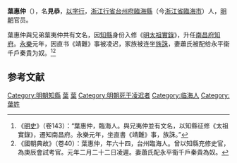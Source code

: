 '''葉惠仲'''（{{bd|1340年||1403年|3月4日|catIdx=}}），名'''見恭'''，[[以字行|以字行]]，[[浙江行省|浙江行省]][[台州府|台州府]][[臨海縣|臨海縣]]（今[[浙江省|浙江省]][[臨海市|臨海市]]）人，[[明朝|明朝]]官员。

葉惠仲與兄弟葉夷仲共有文名，因[[知縣|知縣]]身份入修《[[明太祖實錄|明太祖實錄]]》，升任[[南昌府|南昌府]][[知府|知府]]。[[永乐_(明朝)|永樂]]元年，因直书《靖難》事被凌迟，家族被连坐[[族誅|族誅]]，妻蕭氏被配给永平衞千戶秦貴为奴。<ref>《[[明史|明史]]》（卷143）：“葉惠仲，臨海人。與兄夷仲並有文名，以知縣征修《太祖實錄》，遷知南昌府。永樂元年，坐直書《靖難》事，族誅。”</ref><ref>《國朝典故》（卷40）：葉惠仲，年六十四，台州臨海人。曾以知縣充修史官，為庚辰會試考官。元年二月二十二日凌遲。妻蕭氏配永平衞千戶秦貴為奴。</ref>

==参考文献==
{{wikisource|明史/卷143}}
{{Reflist}}

{{明朝官员小作品}}
{{DEFAULTSORT:Y}}
[[Category:明朝知縣|Category:明朝知縣]]
[[Category:明朝南昌府知府|葉]]
[[Category:靖難之役人物|葉]]
[[Category:明朝死于凌迟者|Category:明朝死于凌迟者]]
[[Category:临海人|Category:临海人]]
[[Category:葉姓|Category:葉姓]]
